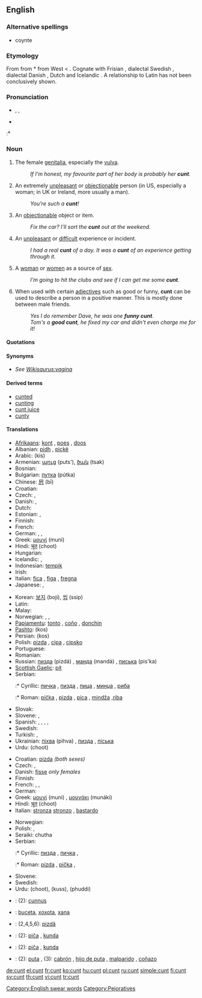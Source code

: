 {{wikipedia}}
==English==

===Alternative spellings===
* coynte

===Etymology===
From {{etyl|enm|en}} {{term|cunte|lang=enm}} from {{etyl|ang|en}} *{{term||cunte|lang=ang}} from West {{proto|Germanic|kunte|lang=en}} < {{proto|Germanic|kunton|lang=en}}. Cognate with Frisian {{term|kunte|lang=fy}}, dialectal Swedish {{term|kunta|lang=sv}}, dialectal Danish {{term|kunte|lang=da}}, Dutch {{term|kont||arse|lang=nl}} and Icelandic {{term|kunta|lang=is}}. A relationship to Latin {{term|cunnus|lang=la}} has not been conclusively shown.

===Pronunciation===
* {{enPR|kŭnt}}, {{IPA|/kʌnt/}}, {{SAMPA|/kVnt/}}
* {{audio|cunt.ogg|audio}}
:* {{rhymes|ʌnt}}

===Noun===
{{en-noun|s|-}}

# {{context|UK|US|vulgar|slang|countable}} The female [[genitalia]], especially the [[vulva]].
#: ''If I’m honest, my favourite part of her body is probably her '''cunt'''.''
# {{context|UK|US|offensive|slang|countable}} An extremely [[unpleasant]] or [[objectionable]] person (in US, especially a woman; in UK or Ireland, more usually a man).
#: ''You're such a '''cunt'''!''
# {{context|UK|vulgar|slang|countable}} An [[objectionable]] object or item.
#: ''Fix the car?  I’ll sort the '''cunt''' out at the weekend.''
# {{context|UK|US|vulgar|slang}} An [[unpleasant]] or [[difficult]] experience or incident.
#: ''I had a real '''cunt''' of a day.''  ''It was a '''cunt''' of an experience getting through it.''
# {{context|vulgar|slang|countable|and|uncountable}} A [[woman]] or [[women]] as a source of [[sex]].
#: ''I’m going to hit the clubs and see if I can get me some '''cunt'''.''
# {{context|AUS|NZ|UK|positive comment|slang|countable}} When used with certain [[adjectives]] such as good or funny, '''cunt''' can be used to describe a person in a positive manner. This is mostly done between male friends.
#: ''Yes I do remember Dave, he was one '''funny cunt'''.''
#: ''Tom's a '''good cunt''', he fixed my car and didn't even charge me for it!''

====Quotations====
{{seeCites}}

====Synonyms====
* ''See [[Wikisaurus:vagina]]''

====Derived terms====
* [[cunted]]
* [[cunting]]
* [[cunt juice]]
* [[cunty]]

====Translations====
{{trans-top|genitalia}}
* [[Afrikaans]]: [[kont]] {{f}}, [[poes]] {{f}}, [[doos]] {{f}}
* Albanian: [[pidh]] {{m}}, [[piçkë]] {{f}}
* Arabic: {{Arab|[[كس|كِس]]}} (kis)
* Armenian: [[պուց]] (puts'), [[ծակ]] (tsak)
* Bosnian: {{t-|bs|pička|f}}
* Bulgarian: [[путка]] (pútka) {{f}}
* Chinese: [[屄]] (bī)
* Croatian: {{t+|hr|pička|f}}
* Czech: {{t+|cs|píča|f}}, {{t+|cs|kunda|f}}
* Danish: {{t+|da|kusse|c}}, {{t+|da|fisse|c}}
* Dutch: {{t-|nl|kut|f}}
* Estonian: {{t-|et|puts}}, {{t-|et|vitt}}
* Finnish: {{t+|fi|vittu}}
* French: {{t+|fr|con|m}}
* German: {{t+|de|Fotze|f}}, {{t+|de|Muschi|f}}, {{t+|de|Möse|f}}
* Greek: [[μουνί]] (muní) {{n}}
* Hindi: [[चूत]] (choot)
* Hungarian: {{t+|hu|pina}}
* Icelandic: {{t+|is|píka|f}}, {{t+|is|kunta|f}}
* Indonesian: [[tempik]]
* Irish: {{t-|ga|pit|f|xs=Irish}}
* Italian: [[fica]] {{f}}, [[figa]] {{f}}, [[fregna]] {{f}}
* Japanese: {{t-|ja|まんこ|tr=manko|sc=Jpan}}, {{t-|ja|おまんこ|tr=omanko|sc=Jpan}}
{{trans-mid}}
* Korean: [[보지]] (boji), [[씹]] (ssip)
* Latin: {{t+|la|cunnus|m}}
* Malay: {{t-|ms|puki|xs=Malay}}
* Norwegian: {{t+|no|fitte|c}}, {{t-|no|kuse|c}}, {{t+|no|mus|c}}
* [[Papiamentu]]: [[tonto]] {{f}}, [[coño]] {{m}}, [[donchin]] {{f}}
* [[Pashto]]: {{fa-Arab|[[کس]]}} (kos)
* Persian: {{fa-Arab|[[کس]]}} (kos)
* Polish: [[pizda]] {{f}}, [[cipa]] {{f}}, [[cipsko]] {{n}}
* Portuguese: {{t+|pt|boceta}}
* Romanian: {{t+|ro|pizdă|f}}
* Russian: [[пизда]] (pizdá) {{f}}, [[манда]] (mandá) {{f}}, [[писька]] (pis'ka) {{f}}
* [[Scottish Gaelic]]: [[pit#Scottish Gaelic|pit]] {{f}}
* Serbian:
*:* Cyrillic: [[пичка]] {{f}}, [[пизда]] {{f}}, [[пица]] {{f}}, [[минџа]] {{f}}, [[риба]] {{f}}
*:* Roman: [[pička]] {{f}}, [[pizda]] {{f}}, [[pica]] {{f}}, [[mindža]] {{f}},[[riba]] {{f}}
* Slovak: {{t-|sk|piča|f}}
* Slovene: {{t-|sl|pička|f}}, {{t-|sl|pizda|f}}
* Spanish: {{t+|es|chocha|f}}, {{t+|es|chucha|f}}, {{t+|es|coño|m}}, {{t+|es|concha|f}}, {{t+|es|cuca|f}}
* Swedish: {{t+|sv|fitta|c}}
* Turkish: {{t+|tr|am}}, {{t-|tr|amcık}}
* Ukrainian: [[піхва]] (pihva) {{f}}, [[пизда]] {{f}}, [[піська]]
* Urdu: {{ur-Arab|[[چوت]]}} (choot)
{{trans-bottom}}

{{trans-top|unpleasant or objectionable person}}
* Croatian: [[pizda]] {{f}} ''(both sexes)''
* Czech: {{t+|cs|píča|f}}, {{t+|cs|kunda|f}}
* Danish: [[fisse]] {{c}} ''only females''
* Finnish: {{t+|fi|mulkku}}
* French: {{t+|fr|chatte|f}}, {{t+|fr|salope|f}}, {{t+|fr|salaud|m}}
* German: {{t+|de|Fotze|n}}
* Greek: [[μουνί]] (muni) {{n}}, [[μουνάκι]] (munáki) {{n}}
* Hindi: [[चूत]] (choot)
* Italian: [[stronza]] {{f}} [[stronzo]] {{m}}, [[bastardo]] {{m}}
{{trans-mid}}
* Norwegian: {{t+|no|fitte|c}}
* Polish: {{t+|pl|pizda|f}}, {{t+|pl|cipa|f}}
* Seraiki: chutha
* Serbian:
*:* Cyrillic: [[пизда]] {{f}}, [[пичка]] {{f}},
*:* Roman: [[pizda]] {{f}}, [[pička]] {{f}},
* Slovene: {{t-|sl|pizda|f}}
* Swedish: {{t+|sv|fitta|c}}
* Urdu: {{ur-Arab|[[چوت]]}} (choot), {{ur-Arab|[[کس]]}} (kuss), {{ur-Arab|[[پھدی]]}} (phuddi)
{{trans-bottom}}

{{checktrans-top}}
* {{ttbc|Latin}}: (2): [[cunnus]] {{m}}
* {{ttbc|Portuguese}}: [[buceta]], [[xoxota]], [[xana]]
* {{ttbc|Romanian}}: (2,4,5,6): [[pizdă]] {{f}}
{{checktrans-mid}}
* {{ttbc|Slovak}}: (2): [[piča]] {{f}}, [[kunda]] {{f}}
* {{ttbc|Czech}}: (2): [[piča]] {{f}}, [[kunda]] {{f}}
* {{ttbc|Spanish}}: (2): [[puta]] {{f}}, (3): [[cabrón]] {{m}}, [[hijo de puta]] {{m}}, [[malparido]] {{m}}, [[coñazo]] {{m}}
{{checktrans-bottom}}

[[Category:English swear words]]
[[Category:Pejoratives]]

[[de:cunt]]
[[el:cunt]]
[[fr:cunt]]
[[ko:cunt]]
[[hu:cunt]]
[[pl:cunt]]
[[ru:cunt]]
[[simple:cunt]]
[[fi:cunt]]
[[sv:cunt]]
[[th:cunt]]
[[vi:cunt]]
[[tr:cunt]]